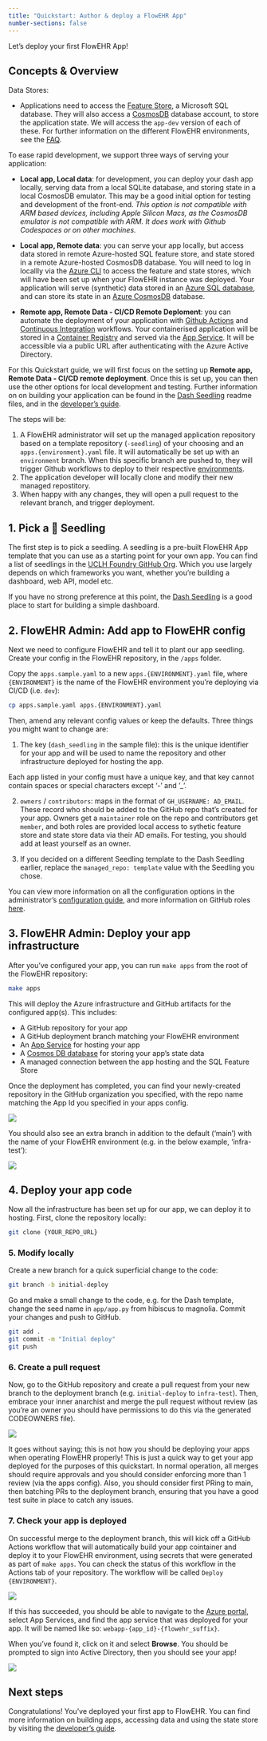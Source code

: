 ```yaml
---
title: "Quickstart: Author & deploy a FlowEHR App"
number-sections: false
---
```


Let's deploy your first FlowEHR App!

## Concepts & Overview 
Data Stores: 

* Applications need to access the [Feature Store](../anatomy/feature_store.qmd), a Microsoft SQL database. 
They will also access a [CosmosDB](../faq/cosmosdb.qmd) database account, to store the application state. 
We will access the `app-dev` version of each of these. For further information on the different FlowEHR environments, see the [FAQ](../faq/environments.qmd).

To ease rapid development, we support three ways of serving your application:

* **Local app, Local data**: for development, you can deploy your dash app locally, serving data from a local SQLite database, and storing state in a local CosmosDB emulator. This may be a good initial option for testing and development of the front-end. _This option is not compatible with ARM based devices, including Apple Silicon Macs, as the CosmosDB emulator is not compatible with ARM. It does work with Github Codespaces or on other machines._

* **Local app, Remote data**: you can serve your app locally, but access data stored in remote Azure-hosted SQL feature store, and state stored in a remote Azure-hosted CosmosDB database. You will need to log in locallly via the [Azure CLI](https://docs.microsoft.com/en-us/cli/azure/install-azure-cli) to access the feature and state stores, which will have been set up when your FlowEHR instance was deployed. Your application will serve (synthetic) data stored in an [Azure SQL database](https://azure.microsoft.com/en-us/products/azure-sql/database/), and can store its state in an [Azure CosmosDB](https://learn.microsoft.com/en-us/azure/cosmos-db/) database.

* **Remote app, Remote Data - CI/CD Remote Deploment**: you can automate the deployment of your application with [Github Actions](https://docs.github.com/en/actions/deployment/about-deployments/about-continuous-deployment) and [Continuous Integration](https://docs.github.com/en/actions/automating-builds-and-tests/about-continuous-integration) workflows. 
Your containerised application will be stored in a [Container Registry](https://azure.microsoft.com/en-us/products/container-registry) 
and served via the [App Service](https://azure.microsoft.com/en-gb/products/app-service). 
It will be accessible via a public URL after authenticating with the Azure Active Directory.

For this Quickstart guide, we will first focus on the setting up **Remote app, Remote Data - CI/CD remote deployment**. Once this is set up, you can then use the other options for local development and testing. Further information on on building your application can be found in the [Dash Seedling](https://github.com/UCLH-Foundry/Dash-Seedling) readme files, and in the [developer's guide](../personas/developer/building-an-app.qmd).

The steps will be:

1. A FlowEHR administrator will set up the managed application repository based on 
a template repository (`-seedling`) of your choosing 
and
an `apps.{environment}.yaml` file.
It will automatically be set up with an `environment` branch. When this specific branch are pushed to, they will trigger Github workflows to deploy to their respective [environments](../faq/environments.qmd).
2. The application developer will locally clone and modify their new managed repostitory. 
3. When happy with any changes, they will open a pull request to the relevant branch, and trigger deployment. 

## 1. Pick a 🌱 Seedling

The first step is to pick a seedling. A seedling is a pre-built FlowEHR App template that you can use as a starting point for your own app. You can find a list of seedlings in the [UCLH Foundry GitHub Org](https://github.com/UCLH-Foundry?view_as=public#application-and-model-serving). Which you use largely depends on which frameworks you want, whether you're building a dashboard, web API, model etc.

If you have no strong preference at this point, the [Dash Seedling](https://github.com/UCLH-Foundry/Dash-Seedling) is a good place to start for building a simple dashboard.


## 2. FlowEHR Admin: Add app to FlowEHR config

Next we need to configure FlowEHR and tell it to plant our app seedling. Create your config in the FlowEHR repository, in the `/apps` folder.
<!-- ::: {.panel-tabset} -->
<!-- ### Locally

Copy the `apps.sample.yaml` to a new `apps.local.yaml` file:

```bash
cp apps.sample.yaml apps.local.yaml
```

### CI/CD -->

Copy the `apps.sample.yaml` to a new `apps.{ENVIRONMENT}.yaml` file, where `{ENVIRONMENT}` is the name of the FlowEHR environment you're deploying via CI/CD (i.e. `dev`):

```bash
cp apps.sample.yaml apps.{ENVIRONMENT}.yaml
```
<!-- ::: -->

Then, amend any relevant config values or keep the defaults. Three things you might want to change are:

1. The key (`dash_seedling` in the sample file): this is the unique identifier for your app and will be used to name the repository and other infrastructure deployed for hosting the app.

:::{.callout-note}
Each app listed in your config must have a unique key, and that key cannot contain spaces or special characters except '-' and '_'.
:::

2. `owners` / `contributors`: maps in the format of `GH_USERNAME: AD_EMAIL`. These record who should be added to the GitHub repo that's created for your app. Owners get a `maintainer` role on the repo and contributors get `member`, and both roles are provided local access to sythetic feature store and state store data via their AD emails. For testing, you should add at least yourself as an owner.

3. If you decided on a different Seedling template to the Dash Seedling earlier, replace the `managed_repo: template` value with the Seedling you chose.

You can view more information on all the configuration options in the administrator's [configuration guide](../personas/administrator/configuration.qmd), and more information on GitHub roles [here](https://docs.github.com/en/organizations/managing-user-access-to-your-organizations-repositories/repository-roles-for-an-organization).

## 3. FlowEHR Admin: Deploy your app infrastructure

After you've configured your app, you can run `make apps` from the root of the FlowEHR repository:

```bash
make apps
```

This will deploy the Azure infrastructure and GitHub artifacts for the configured app(s). This includes:

- A GitHub repository for your app
- A GitHub deployment branch matching your FlowEHR environment
- An [App Service](https://learn.microsoft.com/en-gb/azure/app-service/) for hosting your app
- A [Cosmos DB database](https://learn.microsoft.com/en-us/azure/cosmos-db/introduction) for storing your app's state data
- A managed connection between the app hosting and the SQL Feature Store

Once the deployment has completed, you can find your newly-created repository in the GitHub organization you specified, with the repo name matching the App Id you specified in your apps config.

![](./assets/find-your-app.png){fig-alt="Find your app in GitHub"}

You should also see an extra branch in addition to the default ('main') with the name of your FlowEHR environment (e.g. in the below example, 'infra-test'):

![](./assets/deployment-branch.png){fig-alt="Find your deployment branch in GitHub"}


## 4. Deploy your app code

Now all the infrastructure has been set up for our app, we can deploy it to hosting. First, clone the repository locally:

```bash
git clone {YOUR_REPO_URL}
```

### 5. Modify locally

Create a new branch for a quick superficial change to the code:

```bash
git branch -b initial-deploy
```

Go and make a small change to the code, e.g. for the Dash template, change the seed name in `app/app.py` from hibiscus to magnolia. Commit your changes and push to GitHub.

```bash
git add .
git commit -m "Initial deploy"
git push
```

### 6. Create a pull request

Now, go to the GitHub repository and create a pull request from your new branch to the deployment branch (e.g. `initial-deploy` to `infra-test`). Then, embrace your inner anarchist and merge the pull request without review (as you're an owner you should have permissions to do this via the generated CODEOWNERS file).

![](./assets/merge-pr.png){fig-alt="Merge your PR"}

:::{.callout-important}
It goes without saying; this is not how you should be deploying your apps when operating FlowEHR properly! This is just a quick way to get your app deployed for the purposes of this quickstart. In normal operation, all merges should require approvals and you should consider enforcing more than 1 review (via the apps config). Also, you should consider first PRing to main, then batching PRs to the deployment branch, ensuring that you have a good test suite in place to catch any issues.
:::

### 7. Check your app is deployed

On successful merge to the deployment branch, this will kick off a GitHub Actions workflow that will automatically build your app cointainer and deploy it to your FlowEHR environment, using secrets that were generated as part of `make apps`. You can check the status of this workflow in the Actions tab of your repository. The workflow will be called `Deploy {ENVIRONMENT}`.

![](./assets/view-actions.png){fig-alt="Check your workflow"}

If this has succeeded, you should be able to navigate to the [Azure portal](https://portal.azure.com), select App Services, and find the app service that was deployed for your app. It will be named like so: `webapp-{app_id}-{flowehr_suffix}`.

When you've found it, click on it and select **Browse**. You should be prompted to sign into Active Directory, then you should see your app!

![](./assets/dash-app.png){fig-alt="Check your app is deployed"}


## Next steps

Congratulations! You've deployed your first app to FlowEHR. You can find more information on building apps, accessing data and using the state store by visiting the [developer's guide](../personas/developer/building-an-app.qmd).
